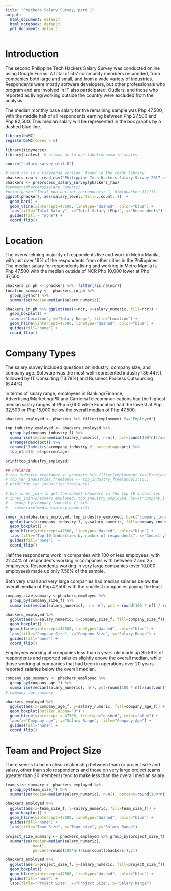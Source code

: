 ```yaml
---
title: "Phackers Salary Survey, part 1"
output:
  html_document: default
  html_notebook: default
  pdf_document: default
---
```


# Introduction

The second Philippine Tech Hackers Salary Survey was conducted online using Google Forms. 
A total of 507 community members responded, from companies both large and small, and from a wide variety of
industries. Respondents were mostly software developers, but other professionals who program and are involved in IT also participated. Outliers, and those who reported as living/working outside the country were excluded from the analysis.

The median monthly base salary for the remaining sample was Php 47,500, with the middle half of all respondents earning between Php 27,500 and Php 82,500. This median salary will be represented in the box graphs by a dashed blue line.

```r
library(doMC)
registerDoMC(cores = 5)

library(tidyverse)
library(scales)  # allows us to use labels=comma in scales

source("salary_survey_util.R")

# read_csv is a tidyverse version, found in the readr library
phackers_raw <- read_csv("Philippine Tech Hackers Salary Survey 2017.csv")
phackers <- preprocess_salary_survey(phackers_raw)
#summary(phackers$salary_numeric)
#print(paste("Total non-outlier respondents: ", dim(phackers)[1]))
ggplot(phackers, aes(salary_level, fill=..count..))  + 
  geom_bar() +  
  geom_vline(xintercept=47500, linetype="dashed", color="blue") + 
  labs(title="Total Salary", x="Total Salary (Php)", y="Respondents") +
  guides(fill = "none") +
  coord_flip() 
```

# Location

The overwhelming majority of respondents live and work in Metro Manila, with just over 16% of the respondents from other cities in the Philippines. 
The median salary for respondents living and working in Metro Manila is Php 47,500 with the median outside of NCR Php 10,000 lower at Php 37,500.

```r
phackers_in_ph <- phackers %>%  filter(!is.na(ncr))
location_summary <-  phackers_in_ph %>% 
  group_by(ncr) %>% 
  summarise(Median=median(salary_numeric))

phackers_in_ph %>% ggplot(aes(x=ncr, y=salary_numeric, fill=ncr)) + 
  geom_boxplot() + 
  labs(x="Location", y="Salary Range", title="Location") +
  geom_hline(yintercept=47500, linetype="dashed", color="blue") + 
  guides(fill="none") + 
  coord_flip()
```

# Company Types

The salary survey included questions on industry, company size, and company age. Software was the most well-represented industry (36.44%), followed by IT Consulting (13.78%) and Business Process Outsourcing (6.44%). 

In terms of salary range, employees in Banking/Finance, Advertising/Marketing/PR and Carriers/Telecommunications had the highest median salary ranges at Php 57,000 while
Education had the lowest at Php 32,500 or Php 15,000 below the overall median of Php 47,500.

```r
phackers_employed <- phackers %>% filter(employment_f=="Employed")

top_industry_employed <- phackers_employed %>% 
  group_by(company_industry_f) %>% 
  summarise(median=median(salary_numeric), n=n(), pct=round(100*n()/sum(count(phackers)),2)) %>% 
  arrange(desc(pct)) %>%
  rename("Industry"=company_industry_f, percentage=pct) %>% 
  top_n(n=10, wt=percentage)

print(top_industry_employed)

## Frelance 
# top_industry_freelance <- phackers %>% filter(employment_f=="Freelance")%>% group_by(company_industry_f) %>%  summarise(median=median(salary_numeric), n=n(), pct=round(100*n()/sum(count(phackers)),2)) %>% arrange(desc(pct)) %>% rename("Industry"=company_industry_f, percentage=pct)
# top_ten_industries_freelance <- top_industry_freelance[1:10,]
# print(top_ten_industries_freelance)

# Use inner_join to get the subset phackers in the top 10 industries
# inner_join(phackers_employed, top_industry_employed, by=c("company_industry_f" = "Industry")) %>% 
#   group_by(company_industry_f) %>%
#   summarise(median(salary_numeric))

inner_join(phackers_employed, top_industry_employed, by=c("company_industry_f" = "Industry")) %>% 
  ggplot(aes(x=company_industry_f, y=salary_numeric, fill=company_industry_f)) + 
  geom_boxplot() + 
  geom_hline(yintercept=47500, linetype="dashed", color="blue") + 
  labs(title="Top 10 Industries by number of respondents", x="Industry", y="Salary Range") +
  guides(fill="none")  +
  coord_flip() 
```

Half the respondents work in companies with 100 or less employees, with 22.44% of respondents working in companies with between 2 and 25 employees. Respondents working in very large companies (over 10,000 employees) made up only 7.56% of the sample. 

Both very small and very large companies had median salaries below the overall median of Php 47,500 with the smallest companies paying the least.  

```r

company_size_summary <-phackers_employed %>%
  group_by(company_size_f) %>% 
  summarise(median(salary_numeric), n = n(), pct = round(100 * n() / sum(count(phackers)), 2))
  
phackers_employed %>% 
  ggplot(aes(y=salary_numeric, x=company_size_f, fill=company_size_f)) + 
  geom_boxplot() + 
  geom_hline(yintercept=47500, linetype="dashed", color="blue") + 
  labs(title="Company Size", x="Company Size", y="Salary Range") + 
  guides(fill="none") +
  coord_flip()  

```

Employees working at companies less than 5 years old made up 35.56% of respondents and reported salaries slightly above the overall median, while those working at companies that had been in operations over 20 years reported salaries below the overall median.

```r
company_age_summary <- phackers_employed %>%
  group_by(company_age_f) %>% 
  summarise(median(salary_numeric), n(), pct=round(100 * n()/sum(count(phackers)), 2))
# company_age_summary

phackers_employed %>% 
  ggplot(aes(x=company_age_f, y=salary_numeric, fill=company_age_f)) + 
  geom_boxplot(outlier.alpha="0") +
  geom_hline(yintercept = 47500, linetype="dashed", color="blue") +
  labs(x="Company age", y="Salary Range", title="Company Age") +
  guides(fill="none") +
  coord_flip() 
```

# Team and Project Size
There seems to be no clear relationship between team or project size and salary, other than solo respondents and those on
very large project teams (greater than 20 members) tend to make less than the overall median salary.

```r
team_size_summary <- phackers_employed %>% 
  group_by(team_size_f) %>% 
  summarise(median=median(salary_numeric), n=n(), percent=round(100*n()/sum(count(phackers)),2))

phackers_employed %>% 
  ggplot(aes(x=team_size_f, y=salary_numeric, fill=team_size_f)) +
  geom_boxplot() + 
  geom_hline(yintercept=47500, linetype="dashed", color="blue") + 
  guides(fill="none") + 
  labs(title="Team Size", x="Team size", y="Salary Range")

project_size_summary <- phackers_employed %>% group_by(project_size_f) %>% 
  summarise(median=median(salary_numeric), 
            n=n(), 
            percent=round(100*n()/sum(count(phackers)),2))

phackers_employed %>%
  ggplot(aes(x=project_size_f, y=salary_numeric, fill=project_size_f)) + 
  geom_boxplot() + 
  geom_hline(yintercept=47500, linetype="dashed", color="blue") + 
  guides(fill="none") +
  labs(title="Project Size", x="Project Size", y="Salary Range")
```

